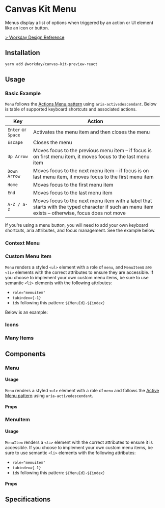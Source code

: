 

<Meta title="Preview/Menu/React" component={Menu} />

# Canvas Kit Menu

Menus display a list of options when triggered by an action or UI element like an icon or button.

[> Workday Design Reference](https://design.workday.com/components/popups/menus)

## Installation

```sh
yarn add @workday/canvas-kit-preview-react
```

## Usage

### Basic Example

<ExampleCodeBlock code={Basic} />

`Menu` follows the
[Actions Menu pattern](https://www.w3.org/TR/wai-aria-practices/examples/menu-button/menu-button-actions-active-descendant.html)
using `aria-activedescendant`. Below is table of supported keyboard shortcuts and associated
actions.

| Key                | Action                                                                                                                                           |
| ------------------ | ------------------------------------------------------------------------------------------------------------------------------------------------ |
| `Enter` or `Space` | Activates the menu item and then closes the menu                                                                                                 |
| `Escape`           | Closes the menu                                                                                                                                  |
| `Up Arrow`         | Moves focus to the previous menu item – if focus is on first menu item, it moves focus to the last menu item                                     |
| `Down Arrow`       | Moves focus to the next menu item – if focus is on last menu item, it moves focus to the first menu item                                         |
| `Home`             | Moves focus to the first menu item                                                                                                               |
| `End`              | Moves focus to the last menu item                                                                                                                |
| `A-Z / a-z`        | Moves focus to the next menu item with a label that starts with the typed character if such an menu item exists – otherwise, focus does not move |

If you're using a menu button, you will need to add your own keyboard shortcuts, aria attributes,
and focus management. See the example below.

<ExampleCodeBlock code={ControlButton} />

### Context Menu

<ExampleCodeBlock code={ContextMenu} />

### Custom Menu Item

`Menu` renders a styled `<ul>` element with a role of `menu`, and `MenuItem`s are `<li>` elements
with the correct attributes to ensure they are accessible. If you choose to implement your own
custom menu items, be sure to use semantic `<li>` elements with the following attributes:

- `role="menuitem"`
- `tabindex={-1}`
- `id`s following this pattern: `${MenuId}-${index}`

Below is an example:

<ExampleCodeBlock code={CustomMenuItem} />

### Icons

<ExampleCodeBlock code={Icons} />

### Many Items

<ExampleCodeBlock code={ManyItems} />

## Components

### Menu

#### Usage

`Menu` renders a styled `<ul>` element with a role of `menu` and follows the
[Active Menu pattern](https://www.w3.org/TR/wai-aria-practices/examples/menu-button/menu-button-actions-active-descendant.html)
using `aria-activedescendant`.

#### Props

<ArgsTable of={Menu} />

### MenuItem

#### Usage

`MenuItem` renders a `<li>` element with the correct attributes to ensure it is accessible. If you
choose to implement your own custom menu items, be sure to use semantic `<li>` elements with the
following attributes:

- `role="menuitem"`
- `tabindex={-1}`
- `id`s following this pattern: `${MenuId}-${index}`

#### Props

<ArgsTable of={MenuItem} />

## Specifications

<Specifications file="Menu.spec.ts" name="Menu" />
